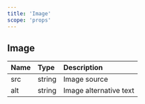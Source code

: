 ```yaml
---
title: 'Image'
scope: 'props'
---
```


## Image

| Name | Type   | Description            |
| :--- | :----- | :--------------------- |
| src  | string | Image source           |
| alt  | string | Image alternative text |
